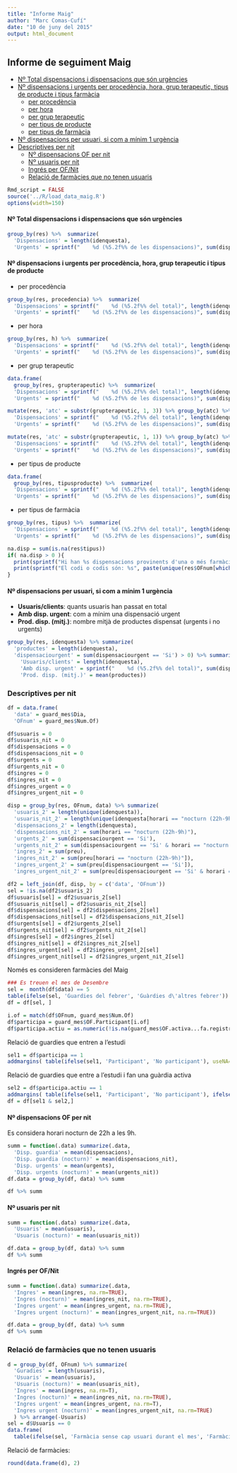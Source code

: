 ```yaml
---
title: "Informe Maig"
author: "Marc Comas-Cufí"
date: "10 de juny del 2015"
output: html_document
---
```


## Informe de seguiment Maig

* [Nº Total dispensacions i dispensacions que són urgències](#disptotal)
* [Nº dispensacions i urgents per procedència, hora, grup terapeutic, tipus de producte i tipus farmàcia](#dispgrups)
    + [per procedència](#perproc)
    + [per hora](#perhora)
    + [per grup terapeutic](#peratc)
    + [per tipus de producte](#pertipprod)
    + [per tipus de farmàcia](#pertipfarm)
* [Nº dispensacions per usuari, si com a mínim 1 urgència](#dispuser)
* [Descriptives per nit](#pernit)
    + [Nº dispensacions OF per nit](#dispnit)
    + [Nº usuaris per nit](#usernit)
    + [Ingrés per OF/Nit](#ingresnit)
    + [Relació de farmàcies que no tenen usuaris](#relfarm)


```r
Rmd_script = FALSE
source('../R/load_data_maig.R')
options(width=150)
```

#### <a name="disptotal" /> Nº Total dispensacions i dispensacions que són urgències

```r
group_by(res) %>%  summarize(
  'Dispensacions' = length(idenquesta), 
  'Urgents' = sprintf("    %d (%5.2f%% de les dispensacions)", sum(dispensaciourgent == 'Si'), 100*mean(dispensaciourgent == 'Si')))
```

#### <a name="dispgrups" />  Nº dispensacions i urgents per procedència, hora, grup terapeutic i tipus de producte

* <a name="perproc" />  per procedència

```r
group_by(res, procedencia) %>%  summarize(
  'Dispensacions' = sprintf("    %d (%5.2f%% del total)", length(idenquesta), 100 * length(idenquesta) / nrow(res)), 
  'Urgents' = sprintf("    %d (%5.2f%% de les dispensacions)", sum(dispensaciourgent == 'Si'),  100*mean(dispensaciourgent == 'Si')))
```

* <a name="perhora" /> per hora

```r
group_by(res, h) %>%  summarize(
  'Dispensacions' = sprintf("    %d (%5.2f%% del total)", length(idenquesta), 100 * length(idenquesta) / nrow(res)), 
  'Urgents' = sprintf("    %d (%5.2f%% de les dispensacions)", sum(dispensaciourgent == 'Si'),  100*mean(dispensaciourgent == 'Si'))) %>% data.frame
```


* <a name="peratc" /> per grup terapeutic

```r
data.frame(
  group_by(res, grupterapeutic) %>%  summarize(
  'Dispensacions' = sprintf("    %d (%5.2f%% del total)", length(idenquesta), 100 * length(idenquesta) / nrow(res)), 
  'Urgents' = sprintf("    %d (%5.2f%% de les dispensacions)", sum(dispensaciourgent == 'Si'),  100*mean(dispensaciourgent == 'Si'))))
```

```r
mutate(res, 'atc' = substr(grupterapeutic, 1, 3)) %>% group_by(atc) %>%  summarize(
  'Dispensacions' = sprintf("    %d (%5.2f%% del total)", length(idenquesta), 100 * length(idenquesta) / nrow(res)), 
  'Urgents' = sprintf("    %d (%5.2f%% de les dispensacions)", sum(dispensaciourgent == 'Si'),  100*mean(dispensaciourgent == 'Si')))
```

```r
mutate(res, 'atc' = substr(grupterapeutic, 1, 1)) %>% group_by(atc) %>%  summarize(
  'Dispensacions' = sprintf("    %d (%5.2f%% del total)", length(idenquesta), 100 * length(idenquesta) / nrow(res)), 
  'Urgents' = sprintf("    %d (%5.2f%% de les dispensacions)", sum(dispensaciourgent == 'Si'),  100*mean(dispensaciourgent == 'Si')))
```

* <a name="pertipprod" /> per tipus de producte

```r
data.frame(
  group_by(res, tipusproducte) %>%  summarize(
  'Dispensacions' = sprintf("    %d (%5.2f%% del total)", length(idenquesta), 100 * length(idenquesta) / nrow(res)), 
  'Urgents' = sprintf("    %d (%5.2f%% de les dispensacions)", sum(dispensaciourgent == 'Si'),  100*mean(dispensaciourgent == 'Si'))))
```

* <a name="pertipfarm" /> per tipus de farmàcia

```r
group_by(res, tipus) %>%  summarize(
  'Dispensacions' = sprintf("    %d (%5.2f%% del total)", length(idenquesta), 100 * length(idenquesta) / nrow(res)), 
  'Urgents' = sprintf("    %d (%5.2f%% de les dispensacions)", sum(dispensaciourgent == 'Si'),  100*mean(dispensaciourgent == 'Si')))
```

```r
na.disp = sum(is.na(res$tipus))
if( na.disp > 0 ){
  print(sprintf("Hi han %s dispensacions provinents d'una o més farmàcies que no surt a la llista de farmàcies.", na.disp))
  print(sprintf("El codi o codis són: %s", paste(unique(res$OFnum[which(is.na(res$tipus))]), collapse=', ')))
}
```

#### <a name='dispuser' /> Nº dispensacions per usuari, si com a mínim 1 urgència

* __Usuaris/clients__: quants usuaris han passat en total
* __Amb disp. urgent__: com a mínim una dispensació urgent
* __Prod. disp. (mitj.)__: nombre mitjà de productes dispensat (urgents i no urgents)

```r
group_by(res, idenquesta) %>% summarize(
  'productes' = length(idenquesta),
  'dispensaciourgent' = sum(dispensaciourgent == 'Si') > 0) %>% summarize(
    'Usuaris/clients' = length(idenquesta),
    'Amb disp. urgent' = sprintf("    %d (%5.2f%% del total)", sum(dispensaciourgent), length(idenquesta), 100*mean(dispensaciourgent)),
    'Prod. disp. (mitj.)' = mean(productes))
```


### <a name='pernit' /> Descriptives per nit

```r
df = data.frame(
  'data' = guard_mes$Dia,
  'OFnum' = guard_mes$Num.Of)

df$usuaris = 0
df$usuaris_nit = 0
df$dispensacions = 0
df$dispensacions_nit = 0
df$urgents = 0
df$urgents_nit = 0
df$ingres = 0
df$ingres_nit = 0
df$ingres_urgent = 0
df$ingres_urgent_nit = 0

disp = group_by(res, OFnum, data) %>% summarize(
  'usuaris_2' = length(unique(idenquesta)),
  'usuaris_nit_2' = length(unique(idenquesta[horari == "nocturn (22h-9h)"])),
  'dispensacions_2' = length(idenquesta),
  'dispensacions_nit_2' = sum(horari == "nocturn (22h-9h)"),
  'urgents_2' = sum(dispensaciourgent == 'Si'),
  'urgents_nit_2' = sum(dispensaciourgent == 'Si' & horari == "nocturn (22h-9h)"),
  'ingres_2' = sum(preu),
  'ingres_nit_2' = sum(preu[horari == "nocturn (22h-9h)"]),
  'ingres_urgent_2' = sum(preu[dispensaciourgent == 'Si']),
  'ingres_urgent_nit_2' = sum(preu[dispensaciourgent == 'Si' & horari == "nocturn (22h-9h)"]))

df2 = left_join(df, disp, by = c('data', 'OFnum'))
sel = !is.na(df2$usuaris_2)
df$usuaris[sel] = df2$usuaris_2[sel]
df$usuaris_nit[sel] = df2$usuaris_nit_2[sel]
df$dispensacions[sel] = df2$dispensacions_2[sel]
df$dispensacions_nit[sel] = df2$dispensacions_nit_2[sel]
df$urgents[sel] = df2$urgents_2[sel]
df$urgents_nit[sel] = df2$urgents_nit_2[sel]
df$ingres[sel] = df2$ingres_2[sel]
df$ingres_nit[sel] = df2$ingres_nit_2[sel]
df$ingres_urgent[sel] = df2$ingres_urgent_2[sel]
df$ingres_urgent_nit[sel] = df2$ingres_urgent_nit_2[sel]
```

Només es consideren farmàcies del Maig

```r
### Es treuen el mes de Desembre
sel =  month(df$data) == 5
table(ifelse(sel, 'Guardies del febrer', 'Guàrdies d\'altres febrer'))
df = df[sel, ]
```

```r
i.of = match(df$OFnum, guard_mes$Num.Of)
df$participa = guard_mes$OF.Participant[i.of]
df$participa.actiu = as.numeric(!is.na(guard_mes$OF.activa...fa.registres.[i.of]))
```

Relació de guardies que entren a l'estudi

```r
sel1 = df$participa == 1
addmargins( table(ifelse(sel1, 'Participant', 'No participant'), useNA='ifany') )
```

Relació de guardies que entre a l'estudi i fan una guàrdia activa

```r
sel2 = df$participa.actiu == 1
addmargins( table(ifelse(sel1, 'Participant', 'No participant'), ifelse(sel2, 'Actiu', 'No actiu'), useNA='ifany') )
df = df[sel1 & sel2,]
```

#### <a name='dispnit' /> Nº dispensacions OF per nit

Es considera horari nocturn de 22h a les 9h.

```r
summ = function(.data) summarize(.data,
  'Disp. guardia' = mean(dispensacions), 
  'Disp. guardia (nocturn)' = mean(dispensacions_nit), 
  'Disp. urgents' = mean(urgents),
  'Disp. urgents (nocturn)' = mean(urgents_nit))
df.data = group_by(df, data) %>% summ 

df %>% summ
```

#### <a name='usernit' />  Nº usuaris per nit

```r
summ = function(.data) summarize(.data,
  'Usuaris' = mean(usuaris),
  'Usuaris (nocturn)' = mean(usuaris_nit))

df.data = group_by(df, data) %>% summ 
df %>% summ
```

#### <a name='ingresnit' />  Ingrés per OF/Nit

```r
summ = function(.data) summarize(.data,
  'Ingres' = mean(ingres, na.rm=TRUE),
  'Ingres (nocturn)' = mean(ingres_nit, na.rm=TRUE),
  'Ingres urgent' = mean(ingres_urgent, na.rm=TRUE),
  'Ingres urgent (nocturn)' = mean(ingres_urgent_nit, na.rm=TRUE))

df.data = group_by(df, data) %>% summ 
df %>% summ
```


### <a name='relfarm' />  Relació de farmàcies que no tenen usuaris

```r
d = group_by(df, OFnum) %>% summarize(
  'Guradies' = length(usuaris),
  'Usuaris' = mean(usuaris),
  'Usuaris (nocturn)' = mean(usuaris_nit),
  'Ingres' = mean(ingres, na.rm=T),
  'Ingres (nocturn)' = mean(ingres_nit, na.rm=TRUE),
  'Ingres urgent' = mean(ingres_urgent, na.rm=T),
  'Ingres urgent (nocturn)' = mean(ingres_urgent_nit, na.rm=TRUE)
  ) %>% arrange(-Usuaris)
sel = d$Usuaris == 0
data.frame(
  table(ifelse(sel, 'Farmàcia sense cap usuari durant el mes', 'Farmàcia amb algun usuari')))
```

Relació de farmàcies:

```r
round(data.frame(d), 2)
```